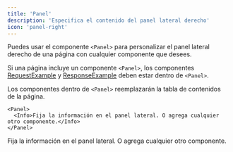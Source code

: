 ```yaml
---
title: 'Panel'
description: 'Especifica el contenido del panel lateral derecho'
icon: 'panel-right'
---
```


Puedes usar el componente `<Panel>` para personalizar el panel lateral derecho de una página con cualquier componente que desees.

Si una página incluye un componente `<Panel>`, los componentes [RequestExample](/es/components/examples#request-example) y [ResponseExample](/es/components/examples#response-example) deben estar dentro de `<Panel>`.

Los componentes dentro de `<Panel>` reemplazarán la tabla de contenidos de la página.

```mdx
<Panel>
  <Info>Fija la información en el panel lateral. O agrega cualquier otro componente.</Info>
</Panel>
```

<Panel>
  <Info>Fija la información en el panel lateral. O agrega cualquier otro componente.</Info>
</Panel>
